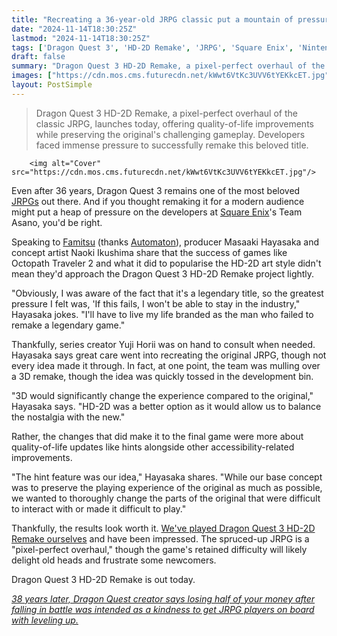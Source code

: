 ```yaml
---
title: "Recreating a 36-year-old JRPG classic put a mountain of pressure on the Dragon Quest 3 remake devs: 'If this fails, I won't be able to stay in the industry'"
date: "2024-11-14T18:30:25Z"
lastmod: "2024-11-14T18:30:25Z"
tags: ['Dragon Quest 3', 'HD-2D Remake', 'JRPG', 'Square Enix', 'Nintendo Switch', 'PlayStation 4', 'PlayStation 5', 'PC']
draft: false
summary: "Dragon Quest 3 HD-2D Remake, a pixel-perfect overhaul of the classic JRPG, launches today, offering quality-of-life improvements while preserving the original's challenging gameplay.  Developers faced immense pressure to successfully remake this beloved title."
images: ["https://cdn.mos.cms.futurecdn.net/kWwt6VtKc3UVV6tYEKkcET.jpg"]
layout: PostSimple
---
```

> Dragon Quest 3 HD-2D Remake, a pixel-perfect overhaul of the classic JRPG, launches today, offering quality-of-life improvements while preserving the original's challenging gameplay.  Developers faced immense pressure to successfully remake this beloved title.


        <img alt="Cover" src="https://cdn.mos.cms.futurecdn.net/kWwt6VtKc3UVV6tYEKkcET.jpg"/>
        
Even after 36 years, Dragon Quest 3 remains one of the most beloved [JRPGs](https://www.gamesradar.com/best-jrpgs/) out there. And if you thought remaking it for a modern audience might put a heap of pressure on the developers at [Square Enix](https://www.gamesradar.com/tag/square_enix/)'s Team Asano, you'd be right.

Speaking to [Famitsu](https://www.famitsu.com/article/202411/24083) (thanks [Automaton](https://automaton-media.com/en/news/if-this-fails-i-wont-be-able-to-stay-in-the-industry-dragon-quest-iii-hd-2ds-devs-talk-about-the-pressure-of-remaking-a-legendary-game/)), producer Masaaki Hayasaka and concept artist Naoki Ikushima share that the success of games like Octopath Traveler 2 and what it did to popularise the HD-2D art style didn't mean they'd approach the Dragon Quest 3 HD-2D Remake project lightly.

"Obviously, I was aware of the fact that it's a legendary title, so the greatest pressure I felt was, 'If this fails, I won't be able to stay in the industry," Hayasaka jokes. "I'll have to live my life branded as the man who failed to remake a legendary game."

Thankfully, series creator Yuji Horii was on hand to consult when needed. Hayasaka says great care went into recreating the original JRPG, though not every idea made it through. In fact, at one point, the team was mulling over a 3D remake, though the idea was quickly tossed in the development bin.

"3D would significantly change the experience compared to the original," Hayasaka says. "HD-2D was a better option as it would allow us to balance the nostalgia with the new."

Rather, the changes that did make it to the final game were more about quality-of-life updates like hints alongside other accessibility-related improvements.

"The hint feature was our idea," Hayasaka shares. "While our base concept was to preserve the playing experience of the original as much as possible, we wanted to thoroughly change the parts of the original that were difficult to interact with or made it difficult to play."

Thankfully, the results look worth it. [We've played Dragon Quest 3 HD-2D Remake ourselves](https://www.gamesradar.com/games/rpg/dragon-quest-3-hd-2d-remake-is-a-pixel-perfect-overhaul-of-a-36-year-old-jrpg-classic-thats-tough-to-recommend-to-newcomers/) and have been impressed. The spruced-up JRPG is a "pixel-perfect overhaul," though the game's retained difficulty will likely delight old heads and frustrate some newcomers.

Dragon Quest 3 HD-2D Remake is out today.

[<em>38 years later, Dragon Quest creator says losing half of your money after falling in battle was intended as a kindness to get JRPG players on board with leveling up.</em>](https://www.gamesradar.com/games/dragon-quest/38-years-later-dragon-quest-creator-says-losing-half-of-your-money-after-falling-in-battle-was-intended-as-a-kindness-to-get-jrpg-players-on-board-with-leveling-up/)
        